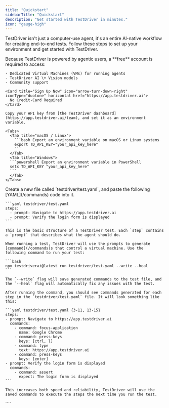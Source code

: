 ```yaml
---
title: "Quickstart"
sidebarTitle: "Quickstart"
description: "Get started with TestDriver in minutes."
icon: "gauge-high"
---
```



TestDriver isn't just a computer-use agent, it's an entire AI-native workflow for creating end-to-end tests. Follow these steps to set up your environment and get started with TestDriver.

<Steps>
  <Step title="Create a TestDriver Account">
    Because TestDriver is powered by agentic users, a **free** account is required to access:

    - Dedicated Virtual Machines (VMs) for running agents
    - TestDriver AI \+ Vision models
    - Community support

    <Card title="Sign Up Now" icon="arrow-turn-down-right" iconType="duotone" horizontal href="https://app.testdriver.ai">
      No Credit-Card Required
    </Card>

  </Step>
  <Step title="Set up your environment">
      
    Copy your API key from [the TestDriver dashboard](https://app.testdriver.ai/team), and set it as an environment variable.
    
    <Tabs>
      <Tab title="macOS / Linux">
        ```bash Export an environment variable on macOS or Linux systems
        export TD_API_KEY="your_api_key_here"
        ```
      </Tab>
      <Tab title="Windows">
      ```powershell Export an environment variable in PowerShell
      setx TD_API_KEY "your_api_key_here"
      ```
      </Tab>
    </Tabs>

  </Step>
  <Step title="Create your first test">
    Create a new file called `testdriver/test.yaml`, and paste the following [YAML](/commands) code into it.

    ```yaml testdriver/test.yaml
    steps:
      - prompt: Navigate to https://app.testdriver.ai
      - prompt: Verify the login form is displayed
    ```

    This is the basic structure of a TestDriver test. Each `step` contains a `prompt` that describes what the agent should do.

  </Step>
  <Step title="Run your first test">

    When running a test, TestDriver will use the prompts to generate [command](/commands)s that control a virtual machine. Use the following command to run your test:

    ```bash
    npx testdriverai@latest run testdriver/test.yaml --write --heal
    ```

    The `--write` flag will save generated commands to the test file, and the `--heal` flag will automatically fix any issues with the test.

    After running the command, you should see commands generated for each step in the `testdriver/test.yaml` file. It will look something like this:

    ```yaml testdriver/test.yaml {3-11, 13-15}
    steps:
    - prompt: Navigate to https://app.testdriver.ai
      commands:
        - command: focus-application
          name: Google Chrome
        - command: press-keys
          keys: [ctrl, l]
        - command: type
          text: https://app.testdriver.ai
        - command: press-keys
          keys: [enter]
    - prompt: Verify the login form is displayed
      commands:
        - command: assert
          expect: The login form is displayed
    ```

    This increases both speed and reliability, TestDriver will use the saved commands to execute the steps the next time you run the test.

  </Step>
</Steps>

<Comments />
````
